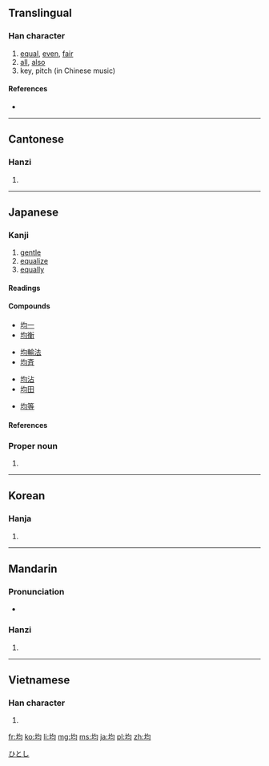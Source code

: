 {{stroke order|strokes=7}}
==Translingual==

===Han character===
{{Han char|rn=32|rad=土|as=04|sn=7|four=4712<sub>0</sub>|canj=土心戈一 (GPIM), 土心一一 (GPMM)}}

# [[equal]], [[even]], [[fair]]
# [[all]], [[also]]
# key, pitch (in Chinese music)

====References====
* {{Han ref|kx=0224.310|dkj=04916|dj=0459.200|hdz=10425.060|uh=5747|ud=22343|bh=A7A1|bd=42913}}

----

==Cantonese==

===Hanzi===
{{yue-hanzi|jyut=|y=gwan1}}

# {{defn|lang=yue|sort=土04}}

----

==Japanese==

===Kanji===
{{ja-kanji|grade=5|rs=土04}}

# [[gentle]]
# [[equalize]]
# [[equally]]

====Readings====
{{ja-readings
|on=[[きん]] (kin), [[うん]] (un)
|kanyoon=[[いん]] (in)
|kun=[[ならす|なら・す]] ([[均す|均・す]], nara-su)
|nanori=[[お]] (o), [[ただ]] (tada), [[なお]] (nao), [[なり]] (nari), [[ひとし]] (hitoshi), [[ひら]] (hira), [[まさ]] (masa)}}

====Compounds====
{{top4}}
* [[均一]]
* [[均衡]]
{{mid4}}
* [[均輸法]]
* [[均斉]]
{{mid4}}
* [[均沾]]
* [[均田]]
{{mid4}}
* [[均等]]
{{bottom}}

====References====
{{ja-kref
|ku= 2249
|shift= 8BCF
|jis= 3651
|euc= B6D1
|skip= 1-3-4
|freq= 715
|nelson= 1065
|newnelson= 988
|halpern= 235
|kld= 173
|heisig= 160
|tuttle= 3b4.8
}}

===Proper noun===
{{ja-pos|k|proper|hira=ひとし|rom=Hitoshi}}

# {{given name|male|lang=ja}}

[[Category:Japanese male given names|ひとし]]

----

==Korean==

===Hanja===
{{ko-hanja|hangeul=균|rv=gyun|mr=kyun}}

# {{defn|lang=ko|sort=土04}}

----

==Mandarin==

===Pronunciation===
* {{audio|Zh-jun.ogg|Audio}}

===Hanzi===
{{cmn-hanzi|pin=[[jūn]] ([[jun1]])|wg=chün<sup>1</sup>}}

# {{defn|lang=cmn|sort=土04}}

----

==Vietnamese==

===Han character===
{{vi-hantu|[[quân]]|rs=土04}}

# {{defn|lang=vi|sort=土04}}

[[fr:均]]
[[ko:均]]
[[li:均]]
[[mg:均]]
[[ms:均]]
[[ja:均]]
[[pl:均]]
[[zh:均]]